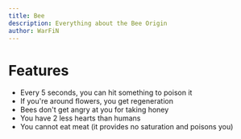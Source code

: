 ```yaml
---
title: Bee
description: Everything about the Bee Origin
author: WarFiN
---
```


# Features

- Every 5 seconds, you can hit something to poison it
- If you're around flowers, you get regeneration
- Bees don't get angry at you for taking honey
- You have 2 less hearts than humans
- You cannot eat meat (it provides no saturation and poisons you)